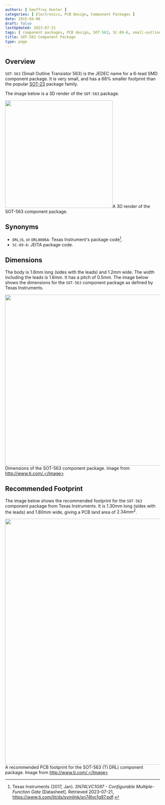 ```yaml
---
authors: [ Geoffrey Hunter ]
categories: [ Electronics, PCB Design, Component Packages ]
date: 2015-04-06
draft: false
lastUpdated: 2023-07-21
tags: [ component packages, PCB design, SOT-563, SC-89-6, small-outline, transistor ]
title: SOT-563 Component Package
type: page
---
```



## Overview

`SOT-563` (Small Outline Transistor 563) is the JEDEC name for a 6-lead SMD component package. It is very small, and has a 68% smaller footprint than the popular [SOT-23](/pcb-design/component-packages/sot-23-component-package/) package family.

The image below is a 3D render of the `SOT-563` package.


<Image src={sot_563_component_package_3d_render} width="350px">A 3D render of the SOT-563 component package.</Image>

## Synonyms

* `DRL|6`, or `DRL0006A`: Texas Instrument's package code[^ti-sn74lvc1g97-configurable-gate-ds].
* `SC-89-6`: JEITA package code.

## Dimensions

The body is 1.6mm long (sides with the leads) and 1.2mm wide. The width including the leads is 1.6mm. It has a pitch of 0.5mm. The image below shows the dimensions for the `SOT-563` component package as defined by Texas Instruments.


<Image src={sot_563_component_package_dimensions_ti_drl_r_pdso_n6} width="556px">Dimensions of the SOT-563 component package. Image from http://www.ti.com/.</Image>

## Recommended Footprint

The image below shows the recommended footprint for the `SOT-563` component package from Texas Instruments. It is 1.30mm long (sides with the leads) and 1.80mm wide, giving a PCB land area of $2.34mm^2$.


<Image src={sot_563_component_package_recommended_pcb_footprint_ti_drl_r_pdso_n6} width="800px">A recommended PCB footprint for the SOT-563 (TI DRL) component package. Image from http://www.ti.com/.</Image>

[^ti-sn74lvc1g97-configurable-gate-ds]: Texas Instruments (2017, Jan). _SN74LVC1G97 - Configurable Multiple-Function Gate_ [Datasheet]. Retrieved 2023-07-21, https://www.ti.com/lit/ds/symlink/sn74lvc1g97.pdf.
